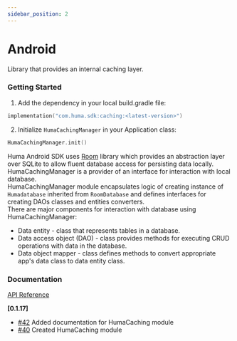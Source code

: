 ```yaml
---
sidebar_position: 2
---
```




# Android
Library that provides an internal caching layer.

### Getting Started
<Tabs>
<TabItem value="installing" label="Installing">

1. Add the dependency in your local build.gradle file:
```kotlin
implementation("com.huma.sdk:caching:<latest-version>")
```
2. Initialize `HumaCachingManager` in your Application class:
```kotlin
HumaCachingManager.init()
```

</TabItem>
<TabItem value="readme" label="Readme" default>

Huma Android SDK uses [Room](https://developer.android.com/jetpack/androidx/releases/room) library which provides an abstraction layer over SQLite to allow fluent database access for persisting data locally.    
HumaCachingManager is a provider of an interface for interaction with local database.  
HumaCachingManager module encapsulates logic of creating instance of `Humadatabase` inherited from `RoomDatabase` and defines interfaces for creating DAOs classes and entities converters.  
There are major components for interaction with database using HumaCachingManager:
* Data entity - class that represents tables in a database.
* Data access object (DAO) - class provides methods for executing CRUD operations with data in the database.
* Data object mapper - class defines methods to convert appropriate app's data class to data entity class.  

 ### Documentation
[API Reference](https://github.com/huma-engineering/huma-web-sdk/releases)

</TabItem>
<TabItem value="changelog" label="Changelog">

  **[0.1.17]**

  - [#42](https://github.com/huma-engineering/huma-android-sdk/pull/42) Added documentation for HumaCaching module
  - [#40](https://github.com/huma-engineering/huma-android-sdk/pull/40) Created HumaCaching module
  
</TabItem>
</Tabs>